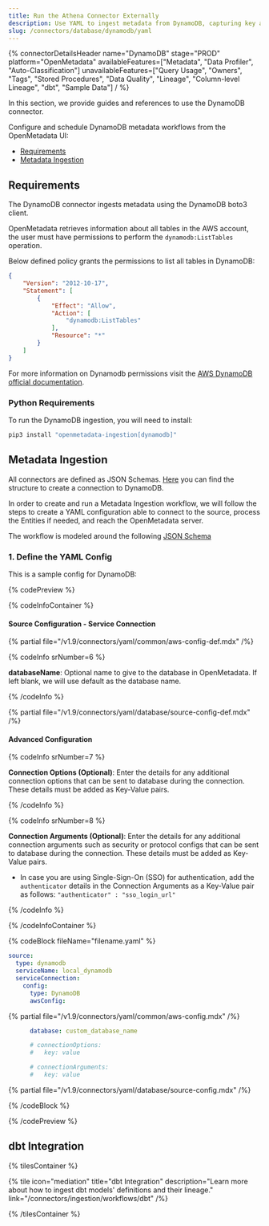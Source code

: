 ```yaml
---
title: Run the Athena Connector Externally
description: Use YAML to ingest metadata from DynamoDB, capturing key attributes and schema-less data insights for better governance.
slug: /connectors/database/dynamodb/yaml
---
```









{% connectorDetailsHeader
name="DynamoDB"
stage="PROD"
platform="OpenMetadata"
availableFeatures=["Metadata", "Data Profiler", "Auto-Classification"]
unavailableFeatures=["Query Usage", "Owners", "Tags", "Stored Procedures", "Data Quality", "Lineage", "Column-level Lineage", "dbt", "Sample Data"]
/ %}

In this section, we provide guides and references to use the DynamoDB connector.

Configure and schedule DynamoDB metadata workflows from the OpenMetadata UI:

- [Requirements](#requirements)
- [Metadata Ingestion](#metadata-ingestion)

<ExternalIngestionDeployment />

## Requirements

The DynamoDB connector ingests metadata using the DynamoDB boto3 client.

OpenMetadata retrieves information about all tables in the AWS account, the user must have permissions to perform the `dynamodb:ListTables` operation.

Below defined policy grants the permissions to list all tables in DynamoDB:

```json
{
    "Version": "2012-10-17",
    "Statement": [
        {
            "Effect": "Allow",
            "Action": [
                "dynamodb:ListTables"
            ],
            "Resource": "*"
        }
    ]
}
```

For more information on Dynamodb permissions visit the [AWS DynamoDB official documentation](https://docs.aws.amazon.com/amazondynamodb/latest/developerguide/api-permissions-reference.html).

### Python Requirements

<PythonRequirements />

To run the DynamoDB ingestion, you will need to install:

```bash
pip3 install "openmetadata-ingestion[dynamodb]"
```

## Metadata Ingestion

All connectors are defined as JSON Schemas.
[Here](https://github.com/open-metadata/OpenMetadata/blob/main/openmetadata-spec/src/main/resources/json/schema/entity/services/connections/database/dynamoDBConnection.json)
you can find the structure to create a connection to DynamoDB.

In order to create and run a Metadata Ingestion workflow, we will follow
the steps to create a YAML configuration able to connect to the source,
process the Entities if needed, and reach the OpenMetadata server.

The workflow is modeled around the following
[JSON Schema](https://github.com/open-metadata/OpenMetadata/blob/main/openmetadata-spec/src/main/resources/json/schema/metadataIngestion/workflow.json)

### 1. Define the YAML Config

This is a sample config for DynamoDB:

{% codePreview %}

{% codeInfoContainer %}

#### Source Configuration - Service Connection

{% partial file="/v1.9/connectors/yaml/common/aws-config-def.mdx" /%}

{% codeInfo srNumber=6 %}

**databaseName**: Optional name to give to the database in OpenMetadata. If left blank, we will use default as the database name.

{% /codeInfo %}

{% partial file="/v1.9/connectors/yaml/database/source-config-def.mdx" /%}

<IngestionSinkDef />

<WorkflowConfigDef />

#### Advanced Configuration

{% codeInfo srNumber=7 %}

**Connection Options (Optional)**: Enter the details for any additional connection options that can be sent to database during the connection. These details must be added as Key-Value pairs.

{% /codeInfo %}

{% codeInfo srNumber=8 %}

**Connection Arguments (Optional)**: Enter the details for any additional connection arguments such as security or protocol configs that can be sent to database during the connection. These details must be added as Key-Value pairs.

- In case you are using Single-Sign-On (SSO) for authentication, add the `authenticator` details in the Connection Arguments as a Key-Value pair as follows: `"authenticator" : "sso_login_url"`

{% /codeInfo %}

{% /codeInfoContainer %}

{% codeBlock fileName="filename.yaml" %}

```yaml {% isCodeBlock=true %}
source:
  type: dynamodb
  serviceName: local_dynamodb
  serviceConnection:
    config:
      type: DynamoDB
      awsConfig:
```

{% partial file="/v1.9/connectors/yaml/common/aws-config.mdx" /%}

```yaml {% srNumber=6 %}
      database: custom_database_name
```
```yaml {% srNumber=7 %}
      # connectionOptions:
      #   key: value
```
```yaml {% srNumber=8 %}
      # connectionArguments:
      #   key: value
```


{% partial file="/v1.9/connectors/yaml/database/source-config.mdx" /%}

<IngestionSink />

<WorkflowConfig />

{% /codeBlock %}

{% /codePreview %}

<IngestionCli />


## dbt Integration

{% tilesContainer %}

{% tile
  icon="mediation"
  title="dbt Integration"
  description="Learn more about how to ingest dbt models' definitions and their lineage."
  link="/connectors/ingestion/workflows/dbt" /%}

{% /tilesContainer %}
